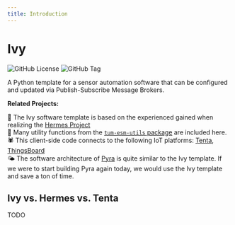 ```yaml
---
title: Introduction
---
```


# Ivy

<img alt="GitHub License" src="https://img.shields.io/github/license/tum-esm/ivy?style=flat&label=License&labelColor=%230f172a&color=%23fef08a" className="inline p-0 m-px mt-6"/> <img alt="GitHub Tag" src="https://img.shields.io/github/v/tag/tum-esm/ivy?sort=semver&style=flat&label=Latest%20Template%20Version&color=%23fef08a&cacheSeconds=60&labelColor=%230f172a" className="inline p-0 m-px mt-6"/>

A Python template for a sensor automation software that can be configured and updated via Publish-Subscribe Message Brokers.

**Related Projects:**

🪽 The Ivy software template is based on the experienced gained when realizing the [Hermes Project](https://github.com/tum-esm/hermes)<br/>
🔨 Many utility functions from the [`tum-esm-utils` package](https://github.com/tum-esm/utils) are included here.<br/>
🕷️ This client-side code connects to the following IoT platforms: [Tenta](https://github.com/iterize/tenta), [ThingsBoard](https://thingsboard.io/)<br/>
🌤️ The software architecture of [Pyra](https://github.com/tum-esm/pyra) is quite similar to the Ivy template. If we were to start building Pyra again today, we would use the Ivy template and save a ton of time.

## Ivy vs. Hermes vs. Tenta

TODO
